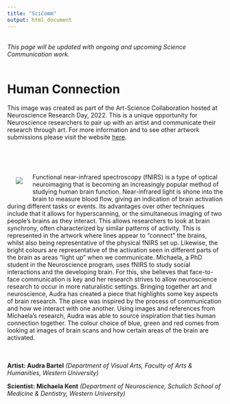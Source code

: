 ```yaml
---
title: "SciComm"
output: html_document
---
```


<br>
*This page will be updated with ongoing and upcoming Science Communication work.*
<br>
<br>

# Human Connection

This image was created as part of the Art-Science Collaboration hosted at Neuroscience Research Day, 2022. This is a unique opportunity for Neuroscience researchers to pair up with an artist and communicate their research through art. For more information and to see other artwork submissions please visit the website [here](https://songsuwo.ca/brain-art). 

<br>
<div class="polaroid">
  <img src="images/AudraBartelMichaelaKent.jpg" align="left" style="padding-right: 20px; padding-left: 20px;" vspace="40"> 
</div>

<br>


Functional near-infrared spectroscopy (fNIRS) is a type of optical
neuroimaging that is becoming an increasingly popular method of
studying human brain function. Near-infrared light is shone into the
brain to measure blood flow, giving an indication of brain activation
during different tasks or events. Its advantages over other techniques
include that it allows for hyperscanning, or the simultaneous imaging of
two people’s brains as they interact. This allows researchers to look at
brain synchrony, often characterized by similar patterns of activity. This
is represented in the artwork where lines appear to “connect” the
brains, whilst also being representative of the physical fNIRS set up.
Likewise, the bright colours are representative of the activation seen in
different parts of the brain as areas “light up” when we communicate.
Michaela, a PhD student in the Neuroscience program, uses fNIRS to
study social interactions and the developing brain. For this, she
believes that face-to-face communication is key and her research
strives to allow neuroscience research to occur in more naturalistic
settings. Bringing together art and neuroscience, Audra has created a
piece that highlights some key aspects of brain research. The piece
was inspired by the process of communication and how we interact with
one another. Using images and references from Michaela’s research,
Audra was able to source inspiration that ties human connection together. 
The colour choice of blue, green and red comes from looking at images of 
brain scans and how certain areas of the brain are activated.
<br>
<br>
<br>

<left>
**Artist: Audra Bartel** *(Department of Visual Arts, Faculty of Arts & Humanities, Western University)*

**Scientist: Michaela Kent** *(Department of Neuroscience, Schulich School of Medicine & Dentistry, Western University)*
<br>